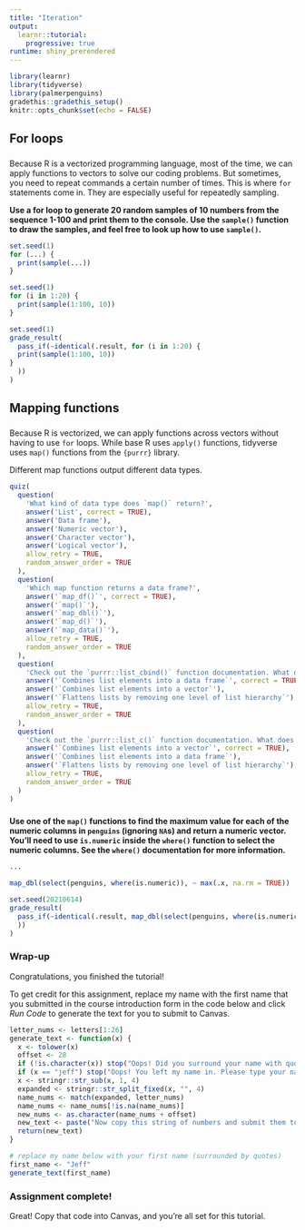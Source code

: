 ```yaml
---
title: "Iteration"
output: 
  learnr::tutorial:
    progressive: true
runtime: shiny_prerendered
---
```


```r
library(learnr)
library(tidyverse)
library(palmerpenguins)
gradethis::gradethis_setup()
knitr::opts_chunk$set(echo = FALSE)
```



## For loops

### 

Because R is a vectorized programming language, most of the time, we can apply functions to vectors to solve our coding problems. But sometimes, you need to repeat commands a certain number of times. This is where `for` statements come in. They are especially useful for repeatedly sampling.

**Use a for loop to generate 20 random samples of 10 numbers from the sequence 1-100 and print them to the console. Use the `sample()` function to draw the samples, and feel free to look up how to use `sample()`.**

```r
set.seed(1)
for (...) {
  print(sample(...))
}
```

```r
set.seed(1)
for (i in 1:20) {
  print(sample(1:100, 10))
}
```

```r
set.seed(1)
grade_result(
  pass_if(~identical(.result, for (i in 1:20) {
  print(sample(1:100, 10))
}
  ))
)
```

## Mapping functions

###

Because R is vectorized, we can apply functions across vectors without having to use `for` loops. While base R uses `apply()` functions, tidyverse uses `map()` functions from the `{purrr}` library.

Different map functions output different data types.

```r
quiz(
  question(
    'What kind of data type does `map()` return?',
    answer('List', correct = TRUE),
    answer('Data frame'),
    answer('Numeric vector'),
    answer('Character vector'),
    answer('Logical vector'),
    allow_retry = TRUE,
    random_answer_order = TRUE
  ),
  question(
    'Which map function returns a data frame?',
    answer('`map_df()`', correct = TRUE),
    answer('`map()`'),
    answer('`map_dbl()`'),
    answer('`map_d()`'),
    answer('`map_data()`'),
    allow_retry = TRUE,
    random_answer_order = TRUE
  ),
  question(
    'Check out the `purrr::list_cbind()` function documentation. What does this function do?',
    answer('`Combines list elements into a data frame`', correct = TRUE),
    answer('`Combines list elements into a vector`'),
    answer('`Flattens lists by removing one level of list hierarchy`'),
    allow_retry = TRUE,
    random_answer_order = TRUE
  ),
  question(
    'Check out the `purrr::list_c()` function documentation. What does this function do?',
    answer('`Combines list elements into a vector`', correct = TRUE),
    answer('`Combines list elements into a data frame`'),
    answer('`Flattens lists by removing one level of list hierarchy`'),
    allow_retry = TRUE,
    random_answer_order = TRUE
  )
)
```

###


**Use one of the `map()` functions to find the maximum value for each of the numeric columns in `penguins` (ignoring `NA`s) and return a numeric vector. You'll need to use `is.numeric` inside the `where()` function to select the numeric columns. See the `where()` documentation for more information.**

```r
...
```

```r
map_dbl(select(penguins, where(is.numeric)), ~ max(.x, na.rm = TRUE))
```

```r
set.seed(20210614)
grade_result(
  pass_if(~identical(.result, map_dbl(select(penguins, where(is.numeric)), ~ max(.x, na.rm = TRUE))
  ))
)
```

### 

### Wrap-up

Congratulations, you finished the tutorial!

To get credit for this assignment, replace my name with the first name that you submitted in the course introduction form in the code below and click *Run Code* to generate the text for you to submit to Canvas. 

```r
letter_nums <- letters[1:26]
generate_text <- function(x) {
  x <- tolower(x)
  offset <- 28
  if (!is.character(x)) stop("Oops! Did you surround your name with quotation marks?")
  if (x == "jeff") stop("Oops! You left my name in. Please type your name.")
  x <- stringr::str_sub(x, 1, 4)
  expanded <- stringr::str_split_fixed(x, "", 4)
  name_nums <- match(expanded, letter_nums)
  name_nums <- name_nums[!is.na(name_nums)]
  new_nums <- as.character(name_nums + offset)
  new_text <- paste("Now copy this string of numbers and submit them to Canvas:", stringr::str_c(new_nums, collapse = ""))
  return(new_text)
}
```

```r
# replace my name below with your first name (surrounded by quotes)
first_name <- "Jeff"
generate_text(first_name)
```

### Assignment complete!

Great! Copy that code into Canvas, and you're all set for this tutorial.
